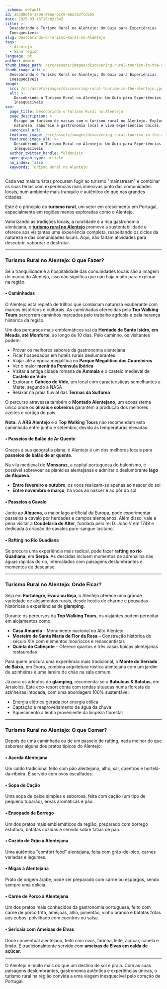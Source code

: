 ```yaml
---
_schema: default
id: a5bd8efb-380e-49aa-bcc9-ebac03fcd505
date: 2025-03-16T19:02:34Z
title: >-
  Descobrindo o Turismo Rural no Alentejo: Um Guia para Experiências
  Inesquecíveis
slug: Descobrindo-o-Turismo-Rural-no-Alentejo
tags:
  - Alentejo
  - Wine region
language: pt
author: Admin
thumb_image_path: /src/assets/images/discovering-rural-tourism-in-the-alentejo.jpg
thumb_image_alt: >-
  Descobrindo o Turismo Rural no Alentejo: Um Guia para Experiências
  Inesquecíveis
image:
  src: /src/assets/images/discovering-rural-tourism-in-the-alentejo.jpg
  alt: >-
    Descobrindo o Turismo Rural no Alentejo: Um Guia para Experiências
    Inesquecíveis
seo:
  page_title: Descobrindo o Turismo Rural no Alentejo
  page_description: >
    Escape ao turismo de massas com o turismo rural no Alentejo. Explore a
    natureza, saboreie a gastronomia local e viva experiências únicas.
  canonical_url:
  featured_image: /src/assets/images/discovering-rural-tourism-in-the-alentejo.jpg
  featured_image_alt: >-
    Descobrindo o Turismo Rural no Alentejo: Um Guia para Experiências
    Inesquecíveis
  author_twitter_handle: foldnvisit
  open_graph_type: article
  no_index: false
  keywords: Turismo Rural no Alentejo
---
```

Cada vez mais turistas procuram fugir ao turismo "mainstream" e combinar as suas férias com experiências mais imersivas junto das comunidades locais, num ambiente mais tranquilo e autêntico do que nas grandes cidades.

Este é o princípio do **turismo rural**, um setor em crescimento em Portugal, especialmente em regiões menos exploradas como o Alentejo.

Valorizando as tradições locais, a ruralidade e a rica gastronomia alentejana, o [**turismo rural no Alentejo**](https://topwalkingtoursportugal.com/pt/tours/historical-alentejo-rural-trails/) promove a sustentabilidade e oferece aos visitantes uma experiência completa, respeitando os ciclos da natureza e das comunidades locais. Aqui, não faltam atividades para descobrir, saborear e desfrutar.

---

### **Turismo Rural no Alentejo: O que Fazer?**

Se a tranquilidade e a hospitalidade das comunidades locais são a imagem de marca do Alentejo, isso não significa que não haja muito para explorar na região.

#### **• Caminhadas**

O Alentejo está repleto de trilhos que combinam natureza exuberante com marcos históricos e culturais. As caminhadas oferecidas pela **Top Walking Tours** percorrem caminhos marcados pelo trabalho agrícola e pela herança histórica da região.

Um dos percursos mais emblemáticos vai da **Herdade de Santo Isidro, em Meada, até Monforte**, ao longo de 10 dias. Pelo caminho, os visitantes podem:

* Provar os melhores sabores da gastronomia alentejana
* Ficar hospedados em hotéis rurais deslumbrantes
* Viajar até a época megalítica no **Parque Megalítico dos Coureleiros**
* Ver o maior **menir da Península Ibérica**
* Visitar a antiga cidade romana de **Ammaia** e o castelo medieval de **Castelo de Vide**
* Explorar o **Cabeço de Vide**, um local com características semelhantes a Marte, segundo a NASA
* Relaxar na praia fluvial das **Termas da Sulfúrea**

O percurso atravessa também o **Montado Alentejano**, um ecossistema único onde os **olivais e sobreiros** garantem a produção dos melhores azeites e cortiça do país.

**Nota:** A **ARS Alentejo** e a **Top Walking Tours** não recomendam esta caminhada entre junho e setembro, devido às temperaturas elevadas.

#### **• Passeios de Balão de Ar Quente**

Graças à sua geografia plana, o Alentejo é um dos melhores locais para **passeios de balão de ar quente**.

Na vila medieval de **Monsaraz**, a capital portuguesa do balonismo, é possível sobrevoar as planícies alentejanas e admirar o deslumbrante **lago de Alqueva**.

* **Entre fevereiro e outubro**, os voos realizam-se apenas ao nascer do sol
* **Entre novembro e março**, há voos ao nascer e ao pôr do sol

#### **• Passeios a Cavalo**

Junto ao **Alqueva**, o maior lago artificial da Europa, pode experimentar passeios a cavalo por herdades e campos alentejanos. Além disso, vale a pena visitar a **Coudelaria de Alter**, fundada pelo rei D. João V em 1748 e dedicada à criação de cavalos puro-sangue lusitano.

#### **• Rafting no Rio Guadiana**

Se procura uma experiência mais radical, pode fazer **rafting no rio Guadiana**, em **Serpa**. As descidas incluem momentos de adrenalina nas águas rápidas do rio, intercalados com paisagens deslumbrantes e momentos de descanso.

---

### **Turismo Rural no Alentejo: Onde Ficar?**

Seja em **Portalegre, Évora ou Beja**, o Alentejo oferece uma grande variedade de alojamentos rurais, desde hotéis de charme e pousadas históricas a experiências de **glamping**.

Durante os percursos da **Top Walking Tours**, os viajantes podem pernoitar em alojamentos como:

* **Casa Amarela** – Monumento nacional no Alto Alentejo
* **Mosteiro de Santa Maria de Flor da Rosa** – Construção histórica do século XIV com elementos mouriscos e renascentistas
* **Quinta do Cabeçote** – Oferece quartos e três casas típicas alentejanas restauradas

Para quem procura uma experiência mais tradicional, o **Monte do Serrado de Baixo**, em Évora, combina arquitetura rústica alentejana com um jardim de azinheiras e uma lareira de chão na sala comum.

Já para os adeptos do **glamping**, recomenda-se o **Bubulcus & Bolotas**, em Arraiolos. Este eco-resort conta com tendas situadas numa floresta de azinheiras intocada, com uma abordagem 100% sustentável:

* Energia elétrica gerada por energia eólica
* Captação e reaproveitamento de água da chuva
* Aquecimento a lenha proveniente da limpeza florestal

---

### **Turismo Rural no Alentejo: O que Comer?**

Depois de uma caminhada ou de um passeio de rafting, nada melhor do que saborear alguns dos pratos típicos do Alentejo:

#### **• Açorda Alentejana**

Um caldo tradicional feito com pão alentejano, alho, sal, coentros e hortelã-da-ribeira. É servido com ovos escalfados.

#### **• Sopa de Cação**

Uma sopa de peixe simples e saborosa, feita com cação (um tipo de pequeno tubarão), ervas aromáticas e pão.

#### **• Ensopado de Borrego**

Um dos pratos mais emblemáticos da região, preparado com borrego estufado, batatas cozidas e servido sobre fatias de pão.

#### **• Cozido de Grão à Alentejana**

Uma autêntica "comfort food" alentejana, feita com grão-de-bico, carnes variadas e legumes.

#### **• Migas à Alentejana**

Prato de origem árabe, pode ser preparado com carne ou espargos, sendo sempre uma delícia.

#### **• Carne de Porco à Alentejana**

Um dos pratos mais conhecidos da gastronomia portuguesa, feito com carne de porco frita, ameijoas, alho, pimentão, vinho branco e batatas fritas aos cubos, polvilhado com coentros ou salsa.

#### **• Sericaia com Ameixas de Elvas**

Doce conventual alentejano, feito com ovos, farinha, leite, açúcar, canela e limão. É tradicionalmente servido com **ameixas de Elvas em calda de açúcar**.

---

O Alentejo é muito mais do que um destino de sol e praia. Com as suas paisagens deslumbrantes, gastronomia autêntica e experiências únicas, o turismo rural na região convida a uma viagem inesquecível pelo coração de Portugal.

&nbsp;